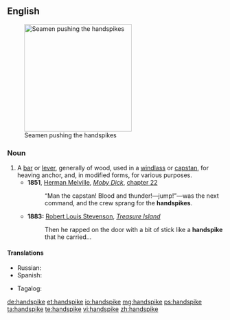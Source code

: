 ==English==
[[File:Capstan.jpg|250px|thumbnail|right|Seamen pushing the handspikes]]

===Noun===
{{en-noun}}

# A [[bar]] or [[lever]], generally of wood, used in a [[windlass]] or [[capstan]], for heaving anchor, and, in modified forms, for various purposes.
#* '''1851''', [[w:Herman Melville|Herman Melville]], ''[[w:Moby Dick|Moby Dick]]'', [[s:Moby-Dick/Chapter 22|chapter 22]]
#*: “Man the capstan! Blood and thunder!—jump!”—was the next command, and the crew sprang for the '''handspikes'''.
#* '''1883:''' [[w:Robert Louis Stevenson|Robert Louis Stevenson]], ''[[w:Treasure Island|Treasure Island]]''
#*: Then he rapped on the door with a bit of stick like a '''handspike''' that he carried...

====Translations====
{{trans-top|a bar or lever used in a windlass}}
* Russian: {{t|ru|ганшпу́г|m}}
* Spanish: {{t|es|espeque|m}}
{{trans-mid}}
* Tagalog: {{t|tl|landok}}
{{trans-bottom}}

[[de:handspike]]
[[et:handspike]]
[[io:handspike]]
[[mg:handspike]]
[[ps:handspike]]
[[ta:handspike]]
[[te:handspike]]
[[vi:handspike]]
[[zh:handspike]]